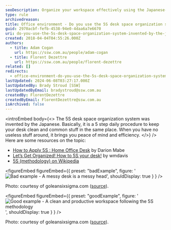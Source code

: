```yaml
---
seoDescription: Organize your workspace effectively using the Japanese-invented 5S desk space organization system, a simple yet powerful method to boost productivity and reduce stress.
type: rule
archivedreason:
title: Office environment - Do you use the 5S desk space organization system invented by the Japanese?
guid: 2970acbf-fefb-4538-94e0-4daa6a7e6670
uri: do-you-use-the-5s-desk-space-organization-system-invented-by-the-japanese
created: 2018-04-04T04:55:26.000Z
authors:
  - title: Adam Cogan
    url: https://ssw.com.au/people/adam-cogan
  - title: Florent Dezettre
    url: https://ssw.com.au/people/florent-dezettre
related: []
redirects:
  - office-environment-do-you-use-the-5s-desk-space-organization-system-invented-by-the-japanese
lastUpdated: 2024-06-08T03:27:17.000Z
lastUpdatedBy: Brady Stroud [SSW]
lastUpdatedByEmail: bradystroud@ssw.com.au
createdBy: FlorentDezettre
createdByEmail: FlorentDezettre@ssw.com.au
isArchived: false
---
```


<introEmbed
  body={<>
The 5S desk space organization system was invented by the Japanese. Basically, it is a 5 step daily procedure to keep your desk clean and common stuff in the same place. When you have no useless stuff around, it brings you peace of mind and efficiency.
  </>}
/>
Here are some resources on the topic:

- [How to Apply 5S : Home Office Desk](https://goleansixsigma.com/apply-5s-home-office-desk/) by Darion Mabe
- [Let’s Get Organized! How to 5S your desk!](https://blogs.mtu.edu/improvement/2011/08/17/let%e2%80%99s-get-organized-how-to-5s-your-desk/) by wmdavis
- [5S (methodology) on Wikipedia](https://en.wikipedia.org/wiki/5S_%28methodology%29)

<figureEmbed figureEmbed={{
  preset: "badExample",
  figure: '![Bad example - A messy desk is a messy head](/uploads/rules/do-you-use-the-5s-desk-space-organization-system-invented-by-the-japanese/Apply-5S_Desk-01_GoLeanSixSigma.com_.jpg)',
  shouldDisplay: true
} } />


Photo: courtesy of goleansixsigma.com ([source](https://goleansixsigma.com/apply-5s-home-office-desk/)).

<figureEmbed figureEmbed={{
  preset: "goodExample",
  figure: '![Good example - A clean and productive workspace following the 5S methodology](/uploads/rules/do-you-use-the-5s-desk-space-organization-system-invented-by-the-japanese/Apply-5S_Desk-04_GoLeanSixSigma.com_.jpg)',
  shouldDisplay: true
} } />


Photo: courtesy of goleansixsigma.com ([source](https://goleansixsigma.com/apply-5s-home-office-desk/)).
